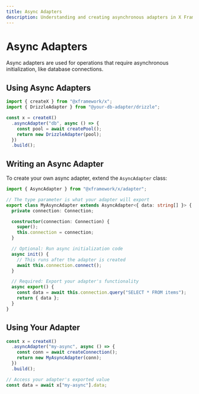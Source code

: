 ```yaml
---
title: Async Adapters
description: Understanding and creating asynchronous adapters in X Framework
---
```


# Async Adapters

Async adapters are used for operations that require asynchronous initialization, like database connections.

## Using Async Adapters

```ts
import { createX } from "@xframework/x";
import { DrizzleAdapter } from "@your-db-adapter/drizzle";

const x = createX()
  .asyncAdapter("db", async () => {
    const pool = await createPool();
    return new DrizzleAdapter(pool);
  })
  .build();
```

## Writing an Async Adapter

To create your own async adapter, extend the `AsyncAdapter` class:

```ts
import { AsyncAdapter } from "@xframework/x/adapter";

// The type parameter is what your adapter will export
export class MyAsyncAdapter extends AsyncAdapter<{ data: string[] }> {
  private connection: Connection;

  constructor(connection: Connection) {
    super();
    this.connection = connection;
  }

  // Optional: Run async initialization code
  async init() {
    // This runs after the adapter is created
    await this.connection.connect();
  }

  // Required: Export your adapter's functionality
  async export() {
    const data = await this.connection.query("SELECT * FROM items");
    return { data };
  }
}
```

## Using Your Adapter

```ts
const x = createX()
  .asyncAdapter("my-async", async () => {
    const conn = await createConnection();
    return new MyAsyncAdapter(conn);
  })
  .build();

// Access your adapter's exported value
const data = await x["my-async"].data;
```
